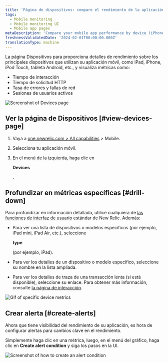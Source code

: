 ```yaml
---
title: 'Página de dispositivos: compare el rendimiento de la aplicación entre dispositivos'
tags:
  - Mobile monitoring
  - Mobile monitoring UI
  - Mobile app pages
metaDescription: 'Compare your mobile app performance by device (iPhone vs iPad, for example) and view device-specific metrics like OS, manufacturer, etc.'
freshnessValidatedDate: '2024-02-01T00:00:00.000Z'
translationType: machine
---
```





La página Dispositivos para <InlinePopover type="mobile"/>proporciona detalles de rendimiento sobre los principales dispositivos que utilizan su aplicación móvil, como iPad, iPhone, iPod Touch, tableta Android, etc., y visualiza métricas como:

* Tiempo de interacción
* Tiempo de solicitud HTTP
* Tasa de errores y fallas de red
* Sesiones de usuarios activos

<img
  title="Mobile Devices page"
  alt="Screenshot of Devices page"
  src={mobileDevicesSummary}
/>

## Ver la página de Dispositivos [#view-devices-page]

1. Vaya a [one.newrelic.com > All capabilities](https://one.newrelic.com/all-capabilities) > Mobile.

2. Selecciona tu aplicación móvil.

3. En el menú de la izquierda, haga clic en

   <DNT>**Devices**</DNT>

   .

## Profundizar en métricas específicas [#drill-down]

Para profundizar en información detallada, utilice cualquiera de [las funciones de interfaz de usuario](/docs/new-relic-solutions/new-relic-one/introduction-new-relic-platform) estándar de New Relic. Además:

* Para ver una lista de dispositivos o modelos específicos (por ejemplo, iPad mini, iPad Air, etc.), seleccione

  <DNT>**type**</DNT>

  (por ejemplo, iPad).

* Para ver los detalles de un dispositivo o modelo específico, seleccione su nombre en la lista ampliada.

* Para ver los detalles de traza de una transacción lenta (si está disponible), seleccione su enlace. Para obtener más información, consulte [la página de interacción](/docs/mobile-monitoring/mobile-monitoring-ui/mobile-app-pages/interactions-page).

<img
  title="Drill down into device metrics"
  alt="Gif of specific device metrics"
  src={mobileDeviceDrilldown}
/>

## Crear alerta [#create-alerts]

Ahora que tiene visibilidad del rendimiento de su aplicación, es hora de configurar alertas para cambios clave en el rendimiento.

Simplemente haga clic en una métrica, luego, en el menú del gráfico, haga clic en <DNT>**Create alert condition**</DNT> y siga los pasos en la UI.

<img
  title="Create an alert condition"
  alt="Screenshot of how to create an alert condition"
  src={mobileCreateAlertCondition}
/>